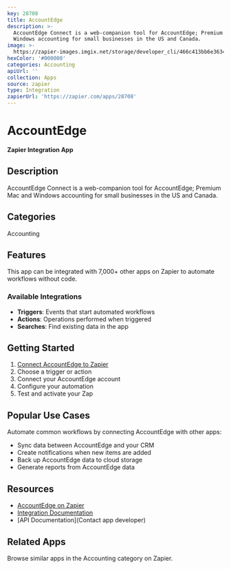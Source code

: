 ```yaml
---
key: 28708
title: AccountEdge
description: >-
  AccountEdge Connect is a web-companion tool for AccountEdge; Premium Mac and
  Windows accounting for small businesses in the US and Canada.
image: >-
  https://zapier-images.imgix.net/storage/developer_cli/466c413bb6e363478af3d50f7996de75_2.png?auto=format%2Ccompress&ixlib=python-3.0.0&q=50
hexColor: '#000000'
categories: Accounting
apiUrl: ''
collection: Apps
source: zapier
type: Integration
zapierUrl: 'https://zapier.com/apps/28708'
---
```

# AccountEdge

**Zapier Integration App**

## Description

AccountEdge Connect is a web-companion tool for AccountEdge; Premium Mac and Windows accounting for small businesses in the US and Canada.

## Categories

Accounting

## Features

This app can be integrated with 7,000+ other apps on Zapier to automate workflows without code.

### Available Integrations

- **Triggers**: Events that start automated workflows
- **Actions**: Operations performed when triggered
- **Searches**: Find existing data in the app

## Getting Started

1. [Connect AccountEdge to Zapier](https://zapier.com/apps/28708)
2. Choose a trigger or action
3. Connect your AccountEdge account
4. Configure your automation
5. Test and activate your Zap

## Popular Use Cases

Automate common workflows by connecting AccountEdge with other apps:

- Sync data between AccountEdge and your CRM
- Create notifications when new items are added
- Back up AccountEdge data to cloud storage
- Generate reports from AccountEdge data

## Resources

- [AccountEdge on Zapier](https://zapier.com/apps/28708)
- [Integration Documentation](https://zapier.com/apps/28708/integrations)
- [API Documentation](Contact app developer)

## Related Apps

Browse similar apps in the Accounting category on Zapier.
